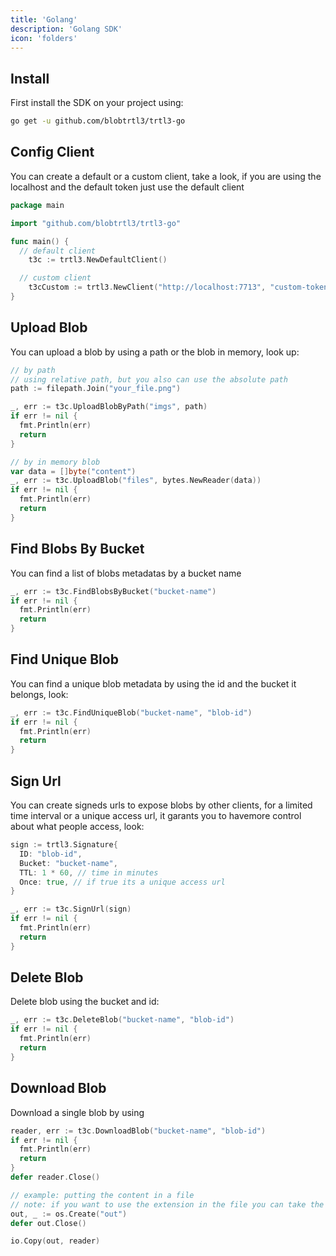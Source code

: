 ```yaml
---
title: 'Golang'
description: 'Golang SDK'
icon: 'folders'
---
```


## Install

First install the SDK on your project using:

```bash
go get -u github.com/blobtrtl3/trtl3-go
```

## Config Client

You can create a default or a custom client, take a look, if you are using the localhost and the default token just use the default client

```go
package main

import "github.com/blobtrtl3/trtl3-go"

func main() {
  // default client
	t3c := trtl3.NewDefaultClient()

  // custom client
	t3cCustom := trtl3.NewClient("http://localhost:7713", "custom-token", 5)
}
```

## Upload Blob

You can upload a blob by using a path or the blob in memory, look up:

```go
// by path
// using relative path, but you also can use the absolute path
path := filepath.Join("your_file.png")

_, err := t3c.UploadBlobByPath("imgs", path)
if err != nil {
  fmt.Println(err)
  return
}

// by in memory blob
var data = []byte("content")
_, err := t3c.UploadBlob("files", bytes.NewReader(data))
if err != nil {
  fmt.Println(err)
  return
}
```

## Find Blobs By Bucket

You can find a list of blobs metadatas by a bucket name

```go
_, err := t3c.FindBlobsByBucket("bucket-name")
if err != nil {
  fmt.Println(err)
  return
}
```

## Find Unique Blob

You can find a unique blob metadata by using the id and the bucket it belongs, look:

```go
_, err := t3c.FindUniqueBlob("bucket-name", "blob-id")
if err != nil {
  fmt.Println(err)
  return
}
```

## Sign Url

You can create signeds urls to expose blobs by other
clients, for a limited time interval or a unique access
url, it garants you to havemore control about what people access, look:

```go
sign := trtl3.Signature{
  ID: "blob-id",
  Bucket: "bucket-name",
  TTL: 1 * 60, // time in minutes
  Once: true, // if true its a unique access url
}

_, err := t3c.SignUrl(sign)
if err != nil {
  fmt.Println(err)
  return
}
```

## Delete Blob

Delete blob using the bucket and id:

```go
_, err := t3c.DeleteBlob("bucket-name", "blob-id")
if err != nil {
  fmt.Println(err)
  return
}
```

## Download Blob

Download a single blob by using

```go
reader, err := t3c.DownloadBlob("bucket-name", "blob-id")
if err != nil {
  fmt.Println(err)
  return
}
defer reader.Close()

// example: putting the content in a file
// note: if you want to use the extension in the file you can take the blob info first before download it
out, _ := os.Create("out")
defer out.Close()

io.Copy(out, reader)
```
